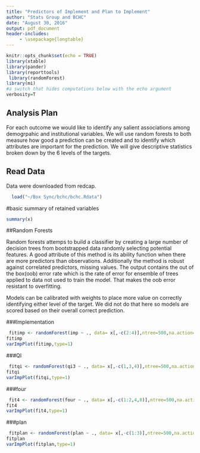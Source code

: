 ```yaml
---
title: "Predictors of Implement and Plan to Implement"
author: "Stats Group and BCHC"
date: "August 30, 2016"
output: pdf_document
header-includes:
     - \usepackage{longtable}
---
```


```r
knitr::opts_chunk$set(echo = TRUE)
library(xtable)
library(pander)
library(reporttools)
 library(randomForest)
library(mi)
#a switch that hides computations below with the echo argument
verbosity=T
```

## Analysis Plan
For each outcome we would like to identify any salient associations among demogrpahic and institutional variables.  We will use random forests to both measure how good a prediction can be created and to identify which attributes are important for the prediction. We will give descriptive statistics broken down by the 6 levels of the targets.

## Read Data
Data were downloaded from redcap. 
```r
  load("~/Box Sync/bchc/bchc.Rdata")
```


#basic summary of retained variables
```r
summary(x)
```

##Random Forests

Random forests attemps to build a classifier by creating a large number of decision trees from bootstrapped data randomly selecting potential features. A good attribute of this method is its ability function when there are more predictors than observations. Additionally the method is robust against correlated predictors, missing values. The output contains the out of the box(oob) error rate which is the rate of error for ensemble of trees applied to data not used to train the model. That makes the oob error resistant to overfitting.

Models can be calibrated with weights to place more value on correctly identifying either level of the target. We did not do that here so models are scored based on their overall correct prediction. 

###Implementation 
```r
 fitimp <- randomForest(imp ~ ., data= x[,-c(2:4)],ntree=500,na.action='na.omit',importance=T)
fitimp
varImpPlot(fitimp,type=1)
```

###QI 
```r
 fitqi <- randomForest(qi3 ~ ., data= x[,-c(1,3,4)],ntree=500,na.action='na.omit',importance=T)
fitqi
varImpPlot(fitqi,type=1)
```


###four 
```r
 fit4 <- randomForest(four ~ ., data= x[,-c(1:2,4,8)],ntree=500,na.action='na.omit',importance=T)
fit4
varImpPlot(fit4,type=1)
```


###plan 
```r
 fitplan <- randomForest(plan ~ ., data= x[,-c(1:3)],ntree=500,na.action='na.omit',importance=T)
fitplan
varImpPlot(fitplan,type=1)
```







